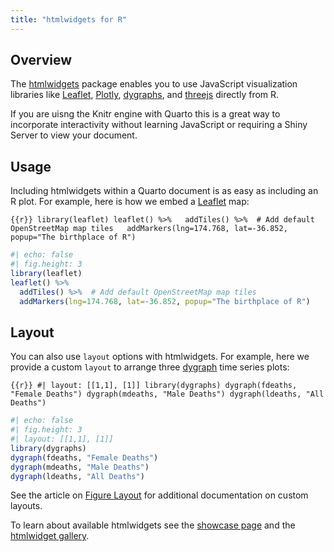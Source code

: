 ```yaml
---
title: "htmlwidgets for R"
---
```


## Overview

The [htmlwidgets](http://www.htmlwidgets.org) package enables you to use JavaScript visualization libraries like [Leaflet](http://rstudio.github.io/leaflet/), [Plotly](https://plot.ly/r/), [dygraphs](http://rstudio.github.io/dygraphs/), and [threejs](https://bwlewis.github.io/rthreejs/) directly from R.

If you are uisng the Knitr engine with Quarto this is a great way to incorporate interactivity without learning JavaScript or requiring a Shiny Server to view your document.

## Usage

Including htmlwidgets within a Quarto document is as easy as including an R plot. For example, here is how we embed a [Leaflet](http://rstudio.github.io/leaflet/) map:

``` {{r}}
library(leaflet)
leaflet() %>%
  addTiles() %>%  # Add default OpenStreetMap map tiles
  addMarkers(lng=174.768, lat=-36.852, popup="The birthplace of R")
```

```r
#| echo: false
#| fig.height: 3
library(leaflet)
leaflet() %>%
  addTiles() %>%  # Add default OpenStreetMap map tiles
  addMarkers(lng=174.768, lat=-36.852, popup="The birthplace of R")
```

## Layout

You can also use `layout` options with htmlwidgets. For example, here we provide a custom `layout` to arrange three [dygraph](http://rstudio.github.io/dygraphs/) time series plots:

``` {{r}}
#| layout: [[1,1], [1]]
library(dygraphs)
dygraph(fdeaths, "Female Deaths")
dygraph(mdeaths, "Male Deaths")
dygraph(ldeaths, "All Deaths")
```

```r
#| echo: false
#| fig.height: 3
#| layout: [[1,1], [1]]
library(dygraphs)
dygraph(fdeaths, "Female Deaths")
dygraph(mdeaths, "Male Deaths")
dygraph(ldeaths, "All Deaths")
```

See the article on [Figure Layout](../../authoring/figure-layout.qmd#custom-layouts) for additional documentation on custom layouts.

To learn about available htmlwidgets see the [showcase page](http://www.htmlwidgets.org/showcase_leaflet.html) and the [htmlwidget gallery](http://gallery.htmlwidgets.org/).
